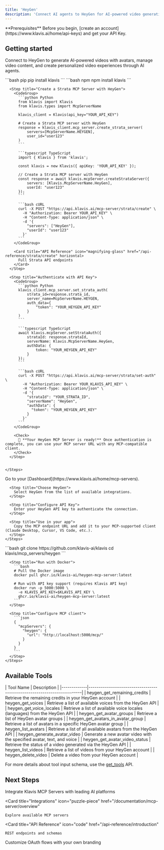 ```yaml
---
title: 'HeyGen'
description: 'Connect AI agents to HeyGen for AI-powered video generation and avatar creation'
---
```


<Info>
  **Prerequisites**
  Before you begin, [create an account](https://www.klavis.ai/home/api-keys) and get your API Key.
</Info>

## Getting started

Connect to HeyGen to generate AI-powered videos with avatars, manage video content, and create personalized video experiences through AI agents.

<Tabs>
  <Tab title="API">
    <Steps>
      <Step title="Install the SDKs (optional)">
        <CodeGroup>
          ```bash pip
          pip install klavis
          ```
          ```bash npm
          npm install klavis
          ```
        </CodeGroup>
      </Step>
      
      <Step title="Create a Strata MCP Server with HeyGen">
        <CodeGroup>
          ```python Python
          from klavis import Klavis
          from klavis.types import McpServerName
          
          klavis_client = Klavis(api_key="YOUR_API_KEY")
          
          # Create a Strata MCP server with HeyGen
          response = klavis_client.mcp_server.create_strata_server(
              servers=[McpServerName.HEYGEN],
              user_id="user123"
          )
          ```
          
          ```typescript TypeScript
          import { Klavis } from 'klavis';
          
          const klavis = new Klavis({ apiKey: 'YOUR_API_KEY' });
          
          // Create a Strata MCP server with HeyGen
          const response = await klavis.mcpServer.createStrataServer({
              servers: [Klavis.McpServerName.HeyGen],
              userId: "user123"
          });
          ```
          
          ```bash cURL
          curl -X POST "https://api.klavis.ai/mcp-server/strata/create" \
            -H "Authorization: Bearer YOUR_API_KEY" \
            -H "Content-Type: application/json" \
            -d '{
              "servers": ["HeyGen"],
              "userId": "user123"
            }'
          ```
        </CodeGroup>

        <Card title="API Reference" icon="magnifying-glass" href="/api-reference/strata/create" horizontal>
          Full Strata API endpoints
        </Card>
      </Step>
      
      <Step title="Authenticate with API Key">
        <CodeGroup>
          ```python Python
          klavis_client.mcp_server.set_strata_auth(
              strata_id=response.strata_id,
              server_name=McpServerName.HEYGEN,
              auth_data={
                  "token": "YOUR_HEYGEN_API_KEY"
              }
          )
          ```
          
          ```typescript TypeScript
          await klavis.mcpServer.setStrataAuth({
              strataId: response.strataId,
              serverName: Klavis.McpServerName.HeyGen,
              authData: {
                  token: "YOUR_HEYGEN_API_KEY"
              }
          });
          ```
          
          ```bash cURL
          curl -X POST "https://api.klavis.ai/mcp-server/strata/set-auth" \
            -H "Authorization: Bearer YOUR_KLAVIS_API_KEY" \
            -H "Content-Type: application/json" \
            -d '{
              "strataId": "YOUR_STRATA_ID",
              "serverName": "HeyGen",
              "authData": {
                "token": "YOUR_HEYGEN_API_KEY"
              }
            }'
          ```
        </CodeGroup>
        
        <Check>
          🎉 **Your HeyGen MCP Server is ready!** Once authentication is complete, you can use your MCP server URL with any MCP-compatible client.
        </Check>
      </Step>
      

    </Steps>
  </Tab>
  
  <Tab title="UI">
    <Steps>
      <Step title="Open Dashboard">
        Go to your [Dashboard](https://www.klavis.ai/home/mcp-servers).
      </Step>
      
      <Step title="Choose HeyGen">
        Select HeyGen from the list of available integrations.
      </Step>
      
      <Step title="Configure API Key">
        Enter your HeyGen API key to authenticate the connection.
      </Step>
      
      <Step title="Use in your app">
        Copy the MCP endpoint URL and add it to your MCP-supported client (Claude Desktop, Cursor, VS Code, etc.).
      </Step>
    </Steps>
  </Tab>
  
  <Tab title="Open Source">
    <Steps>
      <Step title="Clone repository (for developers to build from source)">
        ```bash
        git clone https://github.com/klavis-ai/klavis
        cd klavis/mcp_servers/heygen
        ```
      </Step>
      
      <Step title="Run with Docker">
        ```bash
        # Pull the Docker image
        docker pull ghcr.io/klavis-ai/heygen-mcp-server:latest
        
        # Run with API key support (requires Klavis API key)
        docker run -p 5000:5000 \
          -e KLAVIS_API_KEY=$KLAVIS_API_KEY \
          ghcr.io/klavis-ai/heygen-mcp-server:latest
        ```
      </Step>
      
      <Step title="Configure MCP client">
        ```json
        {
          "mcpServers": {
            "heygen": {
              "url": "http://localhost:5000/mcp/"
            }
          }
        }
        ```
      </Step>
    </Steps>
  </Tab>
</Tabs>

## Available Tools

<Accordion title="Tools Information">
| Tool Name   | Description                                                              |
|-------------|--------------------------------------------------------------------------|
| heygen_get_remaining_credits | Retrieve the remaining credits in your HeyGen account |
| heygen_get_voices | Retrieve a list of available voices from the HeyGen API |
| heygen_get_voice_locales | Retrieve a list of available voice locales (languages) from the HeyGen API |
| heygen_get_avatar_groups | Retrieve a list of HeyGen avatar groups |
| heygen_get_avatars_in_avatar_group | Retrieve a list of avatars in a specific HeyGen avatar group |
| heygen_list_avatars | Retrieve a list of all available avatars from the HeyGen API |
| heygen_generate_avatar_video | Generate a new avatar video with the specified avatar, text, and voice |
| heygen_get_avatar_video_status | Retrieve the status of a video generated via the HeyGen API |
| heygen_list_videos | Retrieve a list of videos from your HeyGen account |
| heygen_delete_video | Delete a video from your HeyGen account |
</Accordion>

<Note>For more details about tool input schema, use the [get_tools](https://docs.klavis.ai/api-reference/mcp-server/get-tools) API.</Note>

## Next Steps

<CardGroup>
  <Card
    title="AI Platform Integrations"
    icon="robot"
    href="/documentation/ai-platform-integration/overview"
  >
    Integrate Klavis MCP Servers with leading AI platforms
  </Card>
  
  <Card
    title="Integrations"
    icon="puzzle-piece"
    href="/documentation/mcp-server/overview"
  >
    Explore available MCP servers
  </Card>
  
  <Card
    title="API Reference"
    icon="code"
    href="/api-reference/introduction"
  >
    REST endpoints and schemas
  </Card>
    <Card
    title="White-label Authentication"
    icon="palette"
    href="/documentation/auth/white-label"
  >
    Customize OAuth flows with your own branding
  </Card>
</CardGroup>